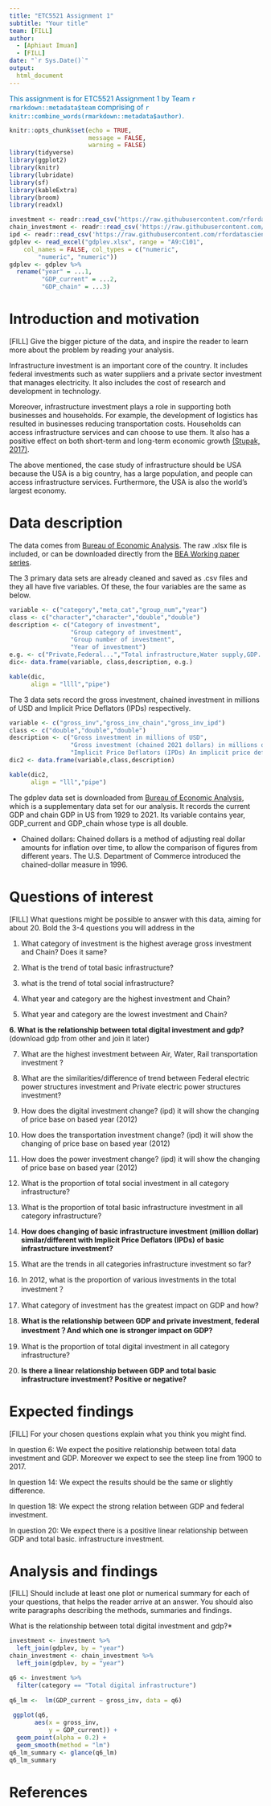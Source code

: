 ```yaml
---
title: "ETC5521 Assignment 1"
subtitle: "Your title"
team: [FILL]
author:
  - [Aphiaut Imuan]
  - [FILL]
date: "`r Sys.Date()`"
output: 
  html_document
---
```


[This assignment is for ETC5521 Assignment 1 by Team `r rmarkdown::metadata$team` comprising of `r knitr::combine_words(rmarkdown::metadata$author)`.]{style="color:#006DAE;"}

```r
knitr::opts_chunk$set(echo = TRUE, 
                      message = FALSE, 
                      warning = FALSE)
library(tidyverse)
library(ggplot2)
library(knitr)
library(lubridate)
library(sf)
library(kableExtra)
library(broom)
library(readxl)
```

```r
investment <- readr::read_csv('https://raw.githubusercontent.com/rfordatascience/tidytuesday/master/data/2021/2021-08-10/investment.csv')
chain_investment <- readr::read_csv('https://raw.githubusercontent.com/rfordatascience/tidytuesday/master/data/2021/2021-08-10/chain_investment.csv')
ipd <- readr::read_csv('https://raw.githubusercontent.com/rfordatascience/tidytuesday/master/data/2021/2021-08-10/ipd.csv')
gdplev <- read_excel("gdplev.xlsx", range = "A9:C101", 
    col_names = FALSE, col_types = c("numeric", 
        "numeric", "numeric"))
gdplev <- gdplev %>%
  rename("year" = ...1,
         "GDP_current" = ...2,
         "GDP_chain" = ...3)
```


# Introduction and motivation

[FILL] Give the bigger picture of the data, and inspire the reader to learn more about the problem by reading your analysis. 

Infrastructure investment is an important core of the country. It includes federal investments such as water suppliers and a private sector investment that manages electricity. It also includes the cost of research and development in technology.

Moreover, infrastructure investment plays a role in supporting both businesses and households. For example, the development of logistics has resulted in businesses reducing transportation costs. Households can access infrastructure services and can choose to use them. It also has a positive effect on both short-term and long-term economic growth [(Stupak, 2017)](https://ecommons.cornell.edu/bitstream/handle/1813/78289/CRS_Economic_Impact_of_Infrastructure_Investment_0717.pdf?sequence=1&isAllowed=y).

The above mentioned, the case study of infrastructure should be USA because the USA is a big country, has a large population, and people can access infrastructure services. Furthermore, the USA is also the world's largest economy. 

# Data description


The data comes from [Bureau of Economic Analysis](https://www.bea.gov/system/files/papers/BEA-WP2020-12.pdf). The raw .xlsx file is included, or can be downloaded directly from the [BEA Working paper series](https://www.bea.gov/system/files/2021-01/infrastructure-data-may-2020.xlsx).

The 3 primary data sets are already cleaned and saved as .csv files and they all have five variables. Of these, the four variables are the same as below.

```r
variable <- c("category","meta_cat","group_num","year")
class <- c("character","character","double","double")
description <- c("Category of investment",
                 "Group category of investment",
                 "Group number of investment",
                 "Year of investment")
e.g. <- c("Private,Federal...","Total infrastructure,Water supply,GDP...","1,2,3...","1947,1948,1949...")
dic<- data.frame(variable, class,description, e.g.)

kable(dic,
      align = "llll","pipe")
```

The 3 data sets record the gross investment, chained investment in millions of USD and Implicit Price Deflators (IPDs) respectively.

```r
variable <- c("gross_inv","gross_inv_chain","gross_inv_ipd")
class <- c("double","double","double")
description <- c("Gross investment in millions of USD",
                 "Gross investment (chained 2021 dollars) in millions of USD",
                 "Implicit Price Deflators (IPDs) An implicit price deflator is the ratio of the current-dollar value of a series, such as gross domestic product (GDP), to its corresponding chained-dollar value, multiplied by 100.")
dic2 <- data.frame(variable,class,description) 

kable(dic2,
      align = "lll","pipe")

```

The gdplev data set is downloaded from [Bureau of Economic Analysis](https://www.bea.gov/data/gdp/gross-domestic-product), which is a supplementary data set for our analysis. It records the current GDP and chain GDP in US from 1929 to 2021. Its variable contains year, GDP_current and GDP_chain whose type is all double.

- Chained dollars: Chained dollars is a method of adjusting real dollar amounts for inflation over time, to allow the comparison of figures from different years. The U.S. Department of Commerce introduced the chained-dollar measure in 1996.

# Questions of interest

[FILL] What questions might be possible to answer with this data, aiming for about 20. Bold the 3-4 questions you will address in the 

1. What category of investment is the highest average gross investment and Chain? Does it same?

2. What is the trend of total basic infrastructure?

3. what is the trend of total social infrastructure?

4. What year and category are the highest investment and Chain?

5. What year and category are the lowest investment and Chain?

**6. What is the relationship between total digital investment and gdp?** (download gdp from other and join it later)

7. What are the highest investment between Air, Water, Rail transportation investment ?

8. What are the similarities/difference of trend between Federal electric power structures investment and Private electric power structures investment?

9. How does the digital investment change? (ipd) it will show the changing of price base on based year (2012)

10. How does the transportation investment change? (ipd) it will show the changing of price base on based year (2012)

11. How does the power investment change? (ipd) it will show the changing of price base on based year (2012)

12. What is the proportion of total social investment in all category infrastructure?

13. What is the proportion of total basic infrastructure investment in all category infrastructure?

14. **How does changing of basic infrastructure investment (million dollar) similar/different with Implicit Price Deflators  (IPDs) of basic infrastructure investment?**

15. What are the trends in all categories infrastructure investment so far?

16. In 2012, what is the proportion of various investments in the total investment？

17. What category of investment has the greatest impact on GDP and how?

18. **What is the relationship between GDP and private investment, federal investment？And which one is stronger impact on GDP?**

19. What is the proportion of total digital investment in all category infrastructure?

20. **Is there a linear relationship between GDP and total basic infrastructure investment? Positive or negative?**

# Expected findings

[FILL] For your chosen questions explain what you think you might find.

In question 6: We expect the positive relationship between total data investment and GDP. Moreover we expect to see the steep line from 1900 to 2017.

In question 14: We expect the results should be the same or slightly difference.

In question 18: We expect the strong relation between GDP and federal investment.

In question 20: We expect there is a positive linear relationship between GDP and total basic. infrastructure investment.

# Analysis and findings

[FILL] Should include at least one plot or numerical summary for each of your questions, that helps the reader arrive at an answer. You should also write paragraphs describing the methods, summaries and findings. 

What is the relationship between total digital investment and gdp?*

```r
investment <- investment %>%
  left_join(gdplev, by = "year")
chain_investment <- chain_investment %>%
  left_join(gdplev, by = "year")
```

```r
q6 <- investment %>%
  filter(category == "Total digital infrastructure")
  
q6_lm <-  lm(GDP_current ~ gross_inv, data = q6)
  
 ggplot(q6,
       aes(x = gross_inv,
           y = GDP_current)) +
  geom_point(alpha = 0.2) +
  geom_smooth(method = "lm")
q6_lm_summary <- glance(q6_lm)
q6_lm_summary
```




# References

